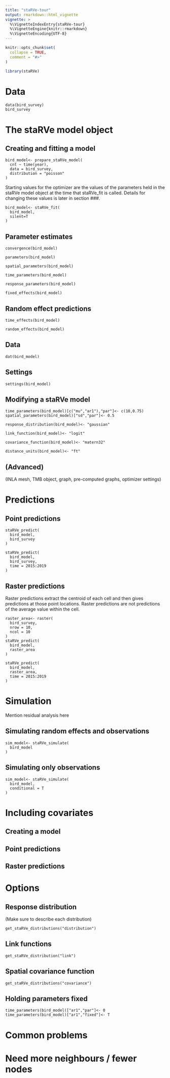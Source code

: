 ```yaml
---
title: "staRVe-tour"
output: rmarkdown::html_vignette
vignette: >
  %\VignetteIndexEntry{staRVe-tour}
  %\VignetteEngine{knitr::rmarkdown}
  %\VignetteEncoding{UTF-8}
---
```


```r
knitr::opts_chunk$set(
  collapse = TRUE,
  comment = "#>"
)
```

```r
library(staRVe)
```



# Data

```
data(bird_survey)
bird_survey
```



# The staRVe model object

## Creating and fitting a model

```
bird_model<- prepare_staRVe_model(
  cnt ~ time(year),
  data = bird_survey,
  distribution = "poisson"
)
```

Starting values for the optimizer are the values of the parameters held in the staRVe model object at the time that staRVe_fit is called. Details for changing these values is later in section ###.
```
bird_model<- staRVe_fit(
  bird_model,
  silent=T
)
```



## Parameter estimates

```
convergence(bird_model)
```

```
parameters(bird_model)
```

```
spatial_parameters(bird_model)
```

```
time_parameters(bird_model)
```

```
response_parameters(bird_model)
```

```
fixed_effects(bird_model)
```

## Random effect predictions

```
time_effects(bird_model)
```

```
random_effects(bird_model)
```

## Data

```
dat(bird_model)
```

## Settings

```
settings(bird_model)
```

## Modifying a staRVe model

```
time_parameters(bird_model)[c("mu","ar1"),"par"]<- c(10,0.75)
spatial_parameters(bird_model)["sd","par"]<- 0.5
```

```
response_distribution(bird_model)<- "gaussian"
```

```
link_function(bird_model)<- "logit"
```

```
covariance_function(bird_model)<- "matern32"
```

```
distance_units(bird_model)<- "ft"
```

## (Advanced)

(INLA mesh, TMB object, graph, pre-computed graphs, optimizer settings)





# Predictions

## Point predictions

```
staRVe_predict(
  bird_model,
  bird_survey
)
```

```
staRVe_predict(
  bird_model,
  bird_survey,
  time = 2015:2019
)
```

## Raster predictions

Raster predictions extract the centroid of each cell and then gives predictions at those point locations.
Raster predictions are not predictions of the average value within the cell.
```
raster_area<- raster(
  bird_survey,
  nrow = 10,
  ncol = 10
)
staRVe_predict(
  bird_model,
  raster_area
)
```

```
staRVe_predict(
  bird_model,
  raster_area,
  time = 2015:2019
)
```





# Simulation

Mention residual analysis here

## Simulating random effects and observations

```
sim_model<- staRVe_simulate(
  bird_model
)
```

## Simulating only observations

```
sim_model<- staRVe_simulate(
  bird_model,
  conditional = T
)
```





# Including covariates

## Creating a model

## Point predictions

## Raster predictions




# Options

## Response distribution

(Make sure to describe each distribution)

```
get_staRVe_distributions("distribution")
```

## Link functions

```
get_staRVe_distribution("link")
```

## Spatial covariance function

```
get_staRVe_distributions("covariance")
```

## Holding parameters fixed

```
time_parameters(bird_model(["ar1","par"]<- 0
time_parameters(bird_model)["ar1","fixed"]<- T
```



# Common problems

# Need more neighbours / fewer nodes
